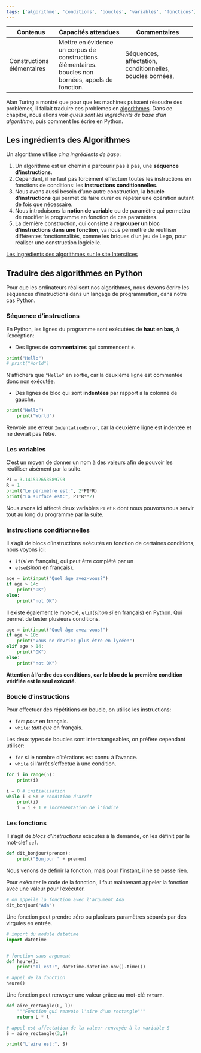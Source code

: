 ```yaml
---
tags: ['algorithme', 'conditions', 'boucles', 'variables', 'fonctions']
---
```


::: programme
+------------------------+---------------------------------+-----------------------------------+
| Contenus               | Capacités attendues             | Commentaires                      |
+========================+=================================+===================================+
| Constructions          | Mettre en évidence un corpus    | Séquences, affectation,           |
| élémentaires           | de constructions élémentaires.  | conditionnelles, boucles bornées, |
|                        | boucles non bornées, appels de  |                                   |
|                        | fonction.                       |                                   |
+------------------------+---------------------------------+-----------------------------------+
:::

::: {.intro layout-ncol=2}

Alan Turing a montré que pour que les machines puissent résoudre des problèmes, il fallait traduire
ces problèmes en [algorithmes](https://fr.wikipedia.org/wiki/Algorithme). Dans ce chapitre, nous
allons voir *quels sont les ingrédients de base d'un algorithme*, puis comment les écrire en
Python.

<wc-wikimage title="1983_CPA_5426.jpg" caption="Le mot algorithme vient d'Al-Khwârizmî (en arabe : الخوارزمي), nom d'un mathématicien persan du IXe siècle."></wc-wikimage>

:::

## Les ingrédients des Algorithmes

Un algorithme utilise _cinq ingrédients de base_:

1. Un algorithme est un chemin à parcourir pas à pas, une **séquence d'instructions**.
2. Cependant, il ne faut pas forcément effectuer toutes les instructions en fonctions de
   conditions: les **instructions conditionnelles**.
3. Nous avons aussi besoin d'une autre construction, la **boucle d'instructions** qui permet de
   faire durer ou répéter une opération autant de fois que nécessaire.
4. Nous introduisons la **notion de variable** ou de paramètre qui permettra de modifier le
   programme en fonction de ces paramètres.
5. La dernière construction, qui consiste à **regrouper un bloc d'instructions dans une fonction**,
   va nous permettre de réutiliser différentes fonctionnalités, comme les briques d'un jeu de Lego,
   pour réaliser une construction logicielle.

[Les ingrédients des algorithmes sur le site Interstices](https://interstices.info/jcms/c_43821/les-ingredients-des-algorithmes){.cite-source}

## Traduire des algorithmes en Python

Pour que les ordinateurs réalisent nos algorithmes, nous devons écrire les séquences d'instructions
dans un langage de programmation, dans notre cas Python.

### Séquence d'instructions

En Python, les lignes du programme sont exécutées de **haut en bas**, à l'exception:

- Des lignes de **commentaires** qui commencent `#`.

::: example

```python
print("Hello")
# print("World") 
```

N'affichera que `"Hello"` en sortie, car la deuxième ligne est commentée donc non exécutée.
:::

- Des lignes de bloc qui sont **indentées** par rapport à la colonne de gauche.

::: example

```python
print("Hello")
    print("World")
```

Renvoie une erreur `IndentationError`, car la deuxième ligne est indentée et ne devrait pas l'être.
:::

### Les variables

C'est un moyen de donner un nom à des valeurs afin de pouvoir les réutiliser aisément par la suite.

::: example

```python
PI = 3.141592653589793
R = 1 
print("Le périmètre est:", 2*PI*R)
print("La surface est:", PI*R**2)
```

Nous avons ici affecté deux variables `PI` et `R` dont nous pouvons nous servir tout au long du
programme par la suite.


:::

### Instructions conditionnelles

Il s'agit de blocs d'instructions exécutés en fonction de certaines conditions, nous voyons ici:

- `if`(_si_ en français), qui peut être complété par un
- `else`(_sinon_ en français).

::: example

```python
age = int(input("Quel âge avez-vous?")
if age > 14:
    print("OK")
else:
    print("not OK")
```
:::

Il existe également le mot-clé, `elif`(_sinon si_ en français) en Python. Qui permet de tester
plusieurs conditions.

```python
age = int(input("Quel âge avez-vous?")
if age > 18:
    print("Vous ne devriez plus être en lycée!")
elif age > 14:
    print("OK")
else:
    print("not OK")
```

**Attention à l'ordre des conditions, car le bloc de la première condition vérifiée est le seul
exécuté.**

### Boucle d'instructions

Pour effectuer des répétitions en boucle, on utilise les instructions:

- `for`: _pour_ en français.
- `while`: _tant que_ en français.

Les deux types de boucles sont interchangeables, on préfère cependant utiliser:

- `for` si le nombre d'itérations est connu à l'avance.
- `while` si l'arrêt s'effectue à une condition.

::: example
```python
for i in range(5):
    print(i)
```
:::

::: example
```python
i = 0 # initialisation
while i < 5: # condition d'arrêt
    print(i)
    i = i + 1 # incrémentation de l'indice
```
:::


### Les fonctions

Il s'agit de _blocs d'instructions_ exécutés à la demande, on les définit par le mot-clef `def`.

::: example

```python
def dit_bonjour(prenom):
    print("Bonjour " + prenom)
```

Nous venons de définir la fonction, mais pour l'instant, il ne se passe rien.

Pour exécuter le code de la fonction, il faut maintenant appeler la fonction avec une valeur pour
l'exécuter.

```python
# on appelle la fonction avec l'argument Ada
dit_bonjour("Ada")
```
:::

::: prop

Une fonction peut prendre zéro ou plusieurs paramètres séparés par des virgules en entrée.

:::

::: example
```python
# import du module datetime
import datetime


# fonction sans argument
def heure():
    print("Il est:", datetime.datetime.now().time())

# appel de la fonction
heure()
```
:::


::: prop

Une fonction peut renvoyer une valeur grâce au mot-clé `return`.

:::

:::example

```python
def aire_rectangle(L, l):
    """Fonction qui renvoie l'aire d'un rectangle"""
    return L * l

# appel est affectation de la valeur renvoyée à la variable S
S = aire_rectangle(3,5)

print("L'aire est:", S)
```
:::

